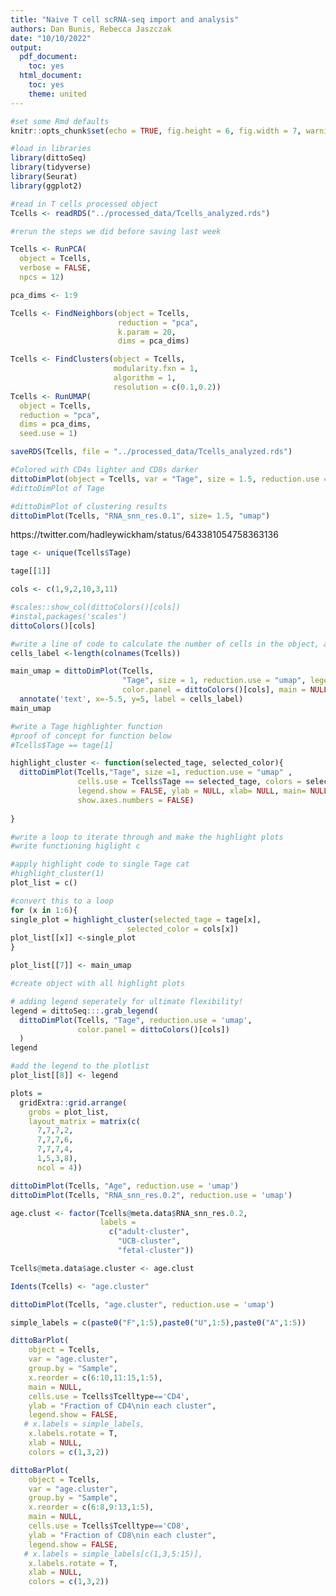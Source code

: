 ```yaml
---
title: "Naive T cell scRNA-seq import and analysis"
authors: Dan Bunis, Rebecca Jaszczak
date: "10/10/2022"
output:
  pdf_document:
    toc: yes
  html_document:
    toc: yes
    theme: united
---
```


```r
#set some Rmd defaults
knitr::opts_chunk$set(echo = TRUE, fig.height = 6, fig.width = 7, warning = F)

#load in libraries
library(dittoSeq)
library(tidyverse)
library(Seurat)
library(ggplot2)
```

```r
#read in T cells processed object
Tcells <- readRDS("../processed_data/Tcells_analyzed.rds")
```

```r
#rerun the steps we did before saving last week

Tcells <- RunPCA(
  object = Tcells,
  verbose = FALSE,
  npcs = 12)

pca_dims <- 1:9

Tcells <- FindNeighbors(object = Tcells,
                        reduction = "pca",
                        k.param = 20,
                        dims = pca_dims)

Tcells <- FindClusters(object = Tcells,
                       modularity.fxn = 1,
                       algorithm = 1,
                       resolution = c(0.1,0.2))
Tcells <- RunUMAP(
  object = Tcells,
  reduction = "pca",
  dims = pca_dims,
  seed.use = 1)
```
```r
saveRDS(Tcells, file = "../processed_data/Tcells_analyzed.rds")

```

```r
#Colored with CD4s lighter and CD8s darker 
dittoDimPlot(object = Tcells, var = "Tage", size = 1.5, reduction.use = "umap" , colors = c(1,9,10,2,11,3), main="T cells lineage and age")
#dittoDimPlot of Tage

#dittoDimPlot of clustering results
dittoDimPlot(Tcells, "RNA_snn_res.0.1", size= 1.5, "umap")
```




https://twitter.com/hadleywickham/status/643381054758363136

```r
tage <- unique(Tcells$Tage)

tage[[1]]

cols <- c(1,9,2,10,3,11)

#scales::show_col(dittoColors()[cols])
#instal,packages('scales')
dittoColors()[cols]
```

```r
#write a line of code to calculate the number of cells in the object, and add it as a "cells_label" variable to the plot
cells_label <-length(colnames(Tcells))

main_umap = dittoDimPlot(Tcells,
                         "Tage", size = 1, reduction.use = "umap", legend.show = FALSE,
                         color.panel = dittoColors()[cols], main = NULL) +
  annotate('text', x=-5.5, y=5, label = cells_label)
main_umap
```

```r
#write a Tage highlighter function
#proof of concept for function below
#Tcells$Tage == tage[1]

highlight_cluster <- function(selected_tage, selected_color){
  dittoDimPlot(Tcells,"Tage", size =1, reduction.use = "umap" ,
               cells.use = Tcells$Tage == selected_tage, colors = selected_color,
               legend.show = FALSE, ylab = NULL, xlab= NULL, main= NULL,
               show.axes.numbers = FALSE)
  
}

```

```r
#write a loop to iterate through and make the highlight plots
#write functioning higlight c

#apply highlight code to single Tage cat
#highlight_cluster(1)
plot_list = c()

#convert this to a loop
for (x in 1:6){
single_plot = highlight_cluster(selected_tage = tage[x],
                          selected_color = cols[x])
plot_list[[x]] <-single_plot
}

plot_list[[7]] <- main_umap

#create object with all highlight plots
```


```r
# adding legend seperately for ultimate flexibility!
legend = dittoSeq:::.grab_legend(
  dittoDimPlot(Tcells, "Tage", reduction.use = 'umap',
               color.panel = dittoColors()[cols])
  )
legend
```

```r
#add the legend to the plotlist
plot_list[[8]] <- legend

```

```r
plots = 
  gridExtra::grid.arrange(
    grobs = plot_list,
    layout_matrix = matrix(c(
      7,7,7,2,
      7,7,7,6,
      7,7,7,4,
      1,5,3,8),
      ncol = 4))
```

```r
dittoDimPlot(Tcells, "Age", reduction.use = 'umap')
dittoDimPlot(Tcells, "RNA_snn_res.0.2", reduction.use = 'umap')

age.clust <- factor(Tcells@meta.data$RNA_snn_res.0.2, 
                    labels = 
                      c("adult-cluster",
                        "UCB-cluster",
                        "fetal-cluster"))

Tcells@meta.data$age.cluster <- age.clust

Idents(Tcells) <- "age.cluster"

dittoDimPlot(Tcells, "age.cluster", reduction.use = 'umap')
```

```r
simple_labels = c(paste0("F",1:5),paste0("U",1:5),paste0("A",1:5))

dittoBarPlot(
    object = Tcells,
    var = "age.cluster",
    group.by = "Sample",
    x.reorder = c(6:10,11:15,1:5),
    main = NULL, 
    cells.use = Tcells$Tcelltype=='CD4', 
    ylab = "Fraction of CD4\nin each cluster", 
    legend.show = FALSE,
   # x.labels = simple_labels,
    x.labels.rotate = T,
    xlab = NULL, 
    colors = c(1,3,2))

dittoBarPlot(
    object = Tcells,
    var = "age.cluster",
    group.by = "Sample",
    x.reorder = c(6:8,9:13,1:5),
    main = NULL, 
    cells.use = Tcells$Tcelltype=='CD8', 
    ylab = "Fraction of CD8\nin each cluster", 
    legend.show = FALSE,
   # x.labels = simple_labels[c(1,3,5:15)],
    x.labels.rotate = T,
    xlab = NULL, 
    colors = c(1,3,2))
```


